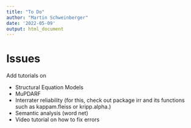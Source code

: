 ```yaml
---
title: "To Do"
author: "Martin Schweinberger"
date: '2022-05-09'
output: html_document
---
```


# Issues

Add tutorials on

* Structural Equation Models  
* MuPDARF  
* Interrater reliability (for this, check out  package irr and its functions such as
kappam.fleiss or kripp.alpha.)  
* Semantic analysis (word net)  
* Video tutorial on how to fix errors  

